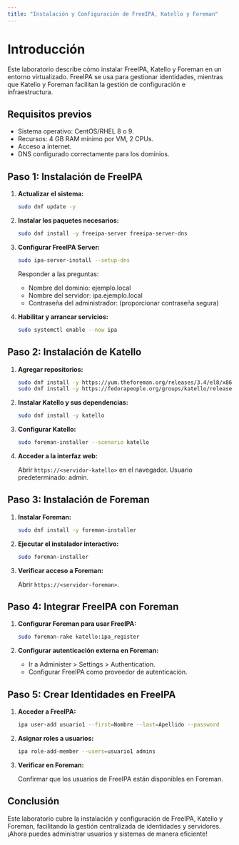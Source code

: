```yaml
---
title: "Instalación y Configuración de FreeIPA, Katello y Foreman"
---
```


# Introducción

Este laboratorio describe cómo instalar FreeIPA, Katello y Foreman en un entorno virtualizado. FreeIPA se usa para gestionar identidades, mientras que Katello y Foreman facilitan la gestión de configuración e infraestructura.

## Requisitos previos

- Sistema operativo: CentOS/RHEL 8 o 9.
- Recursos: 4 GB RAM mínimo por VM, 2 CPUs.
- Acceso a internet.
- DNS configurado correctamente para los dominios.

## Paso 1: Instalación de FreeIPA

1. **Actualizar el sistema:**

    ```bash
    sudo dnf update -y
    ```

2. **Instalar los paquetes necesarios:**

    ```bash
    sudo dnf install -y freeipa-server freeipa-server-dns
    ```

3. **Configurar FreeIPA Server:**

    ```bash
    sudo ipa-server-install --setup-dns
    ```

    Responder a las preguntas:

    - Nombre del dominio: ejemplo.local
    - Nombre del servidor: ipa.ejemplo.local
    - Contraseña del administrador: (proporcionar contraseña segura)

4. **Habilitar y arrancar servicios:**

    ```bash
    sudo systemctl enable --now ipa
    ```

## Paso 2: Instalación de Katello

1. **Agregar repositorios:**

    ```bash
    sudo dnf install -y https://yum.theforeman.org/releases/3.4/el8/x86_64/foreman-release.rpm
    sudo dnf install -y https://fedorapeople.org/groups/katello/releases/yum/4.6/katello/el8/x86_64/katello-repos-latest.rpm
    ```

2. **Instalar Katello y sus dependencias:**

    ```bash
    sudo dnf install -y katello
    ```

3. **Configurar Katello:**

    ```bash
    sudo foreman-installer --scenario katello
    ```

4. **Acceder a la interfaz web:**

    Abrir `https://<servidor-katello>` en el navegador. Usuario predeterminado: admin.

## Paso 3: Instalación de Foreman

1. **Instalar Foreman:**

    ```bash
    sudo dnf install -y foreman-installer
    ```

2. **Ejecutar el instalador interactivo:**

    ```bash
    sudo foreman-installer
    ```

3. **Verificar acceso a Foreman:**

    Abrir `https://<servidor-foreman>`.

## Paso 4: Integrar FreeIPA con Foreman

1. **Configurar Foreman para usar FreeIPA:**

    ```bash
    sudo foreman-rake katello:ipa_register
    ```

2. **Configurar autenticación externa en Foreman:**

    - Ir a Administer > Settings > Authentication.
    - Configurar FreeIPA como proveedor de autenticación.

## Paso 5: Crear Identidades en FreeIPA

1. **Acceder a FreeIPA:**

    ```bash
    ipa user-add usuario1 --first=Nombre --last=Apellido --password
    ```

2. **Asignar roles a usuarios:**

    ```bash
    ipa role-add-member --users=usuario1 admins
    ```

3. **Verificar en Foreman:**

    Confirmar que los usuarios de FreeIPA están disponibles en Foreman.
    
## Conclusión
Este laboratorio cubre la instalación y configuración de FreeIPA, Katello y Foreman, facilitando la gestión centralizada de identidades y servidores. ¡Ahora puedes administrar usuarios y sistemas de manera eficiente!

